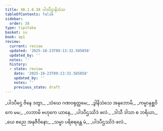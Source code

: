 ```yaml
---
title: 40.1.8.38 ပါဒပီဌာနိသံသ
tableOfContents: false
sidebar:
  order: 38
type: tipitaka
basket: su
book: ap1
review:
  current: review
  updated: '2025-10-23T09:13:32.585058'
  updated_by: ''
  notes: ''
  history:
  - state: review
    date: '2025-10-23T09:13:32.585058'
    updated_by: ''
    notes: ''
    previous_state: draft
---
```



<ReviewStatus review={frontmatter.review} showDetails={true} />

<HypothesisAnnotation frontmatter={frontmatter} />

<DynamicBreadcrumb />

<Division number="189" book="ap1" e="ch" v="20" p="368">

<Paragraph number="4486" type="verses" book="ap1">
_ပါဒပီဌေ ဇိနေ ဒတွာ,_  
_သံဃေ ဂဏဝရုတ္တမေ;_  
_ဒွါနိသံသေ အနုဘောမိ,_  
_ကမ္မာနုစ္ဆဝိကေ မမ;_  
_လဘာမိ ဗဟုကေ ယာနေ,_  
_ပါဒပီဌဿိဒံ ဖလံ._  

</Paragraph>

</Division>
<Division number="190" book="ap1" e="ch" v="20" p="368">

<Paragraph number="4487" type="verses" book="ap1">
_ဒါသီ ဒါသာ စ ဘရိယာ,_  
_ယေ စညေ အနုဇီဝိနော;_  
_သမ္မာ ပရိစရန္တေ မံ,_  
_ပါဒပီဌဿိဒံ ဖလံ._
</Paragraph>
</Division>